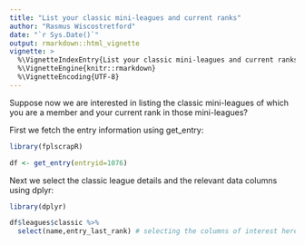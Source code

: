 ```yaml
---
title: "List your classic mini-leagues and current ranks"
author: "Rasmus Wiscostretford"
date: "`r Sys.Date()`"
output: rmarkdown::html_vignette
vignette: >
  %\VignetteIndexEntry{List your classic mini-leagues and current ranks}
  %\VignetteEngine{knitr::rmarkdown}
  %\VignetteEncoding{UTF-8}
---
```


Suppose now we are interested in listing the classic mini-leagues of which you are a member and your current rank in those mini-leagues?

First we fetch the entry information using get_entry:

```r

library(fplscrapR)

df <- get_entry(entryid=1076)

```

Next we select the classic league details and the relevant data columns using dplyr:

```r

library(dplyr)

df$leagues$classic %>% 
  select(name,entry_last_rank) # selecting the columns of interest here

```
